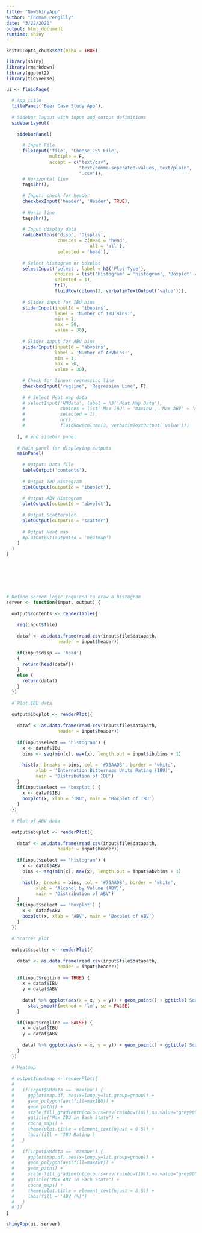 ```yaml
---
title: "NewShinyApp"
author: "Thomas Pengilly"
date: "3/22/2020"
output: html_document
runtime: shiny
---
```


```r
knitr::opts_chunk$set(echo = TRUE)
```

```r
library(shiny)
library(rmarkdown)
library(ggplot2)
library(tidyverse)

ui <- fluidPage(
  
  # App title
  titlePanel('Beer Case Study App'),
  
  # Sidebar layout with input and output definitions
  sidebarLayout(
    
    sidebarPanel(
      
      # Input File
      fileInput('file', 'Choose CSV File',
                multiple = F,
                accept = c("text/csv",
                           "text/comma-seperated-values, text/plain",
                           ".csv")),
      # Horizontal line
      tags$hr(),
      
      # Input: check for header
      checkboxInput('header', 'Header', TRUE),
      
      # Horiz line
      tags$hr(),
      
      # Input display data
      radioButtons('disp', 'Display',
                   choices = c(Head = 'head',
                               All = 'all'),
                   selected = 'head'),
      
      # Select histogram or boxplot
      selectInput('select', label = h3('Plot Type'),
                  choices = list('Histogram' = 'histogram', 'Boxplot' = 'boxplot'),
                  selected = 1),
                  hr(),
                  fluidRow(column(3, verbatimTextOutput('value'))),
      
      # Slider input for IBU bins
      sliderInput(inputId = 'ibubins',
                  label = 'Number of IBU Bins:',
                  min = 1,
                  max = 50,
                  value = 30),
      
      # Slider input for ABV bins
      sliderInput(inputId = 'abvbins',
                  label = 'Number of ABVbins:',
                  min = 1,
                  max = 50,
                  value = 30),
      
      # Check for linear regression line
      checkboxInput('regline', 'Regression Line', F)
      
      # # Select Heat map data
      # selectInput('HMdata', label = h3('Heat Map Data'),
      #             choices = list('Max IBU' = 'maxibu', 'Max ABV' = 'maxabv'),
      #             selected = 1),
      #             hr(),
      #             fluidRow(column(3, verbatimTextOutput('value')))
      
    ), # end sidebar panel
    
    # Main panel for displaying outputs
    mainPanel(
      
      # Output: Data file
      tableOutput('contents'),
      
      # Output IBU Histogram
      plotOutput(outputId = 'ibuplot'),
      
      # Output ABV Histogram
      plotOutput(outputId = 'abvplot'),
      
      # Output Scatterplot
      plotOutput(outputId = 'scatter')
      
      # Output Heat map
      #plotOutput(outputId = 'heatmap')
    )
  )
)







# Define server logic required to draw a histogram
server <- function(input, output) {
  
  output$contents <- renderTable({
    
    req(input$file)
    
    dataf <- as.data.frame(read.csv(input$file$datapath,
                   header = input$header))
    
    if(input$disp == 'head')
    {
      return(head(dataf))
    }
    else {
      return(dataf)
    }
  })
  
  # Plot IBU data
  
  output$ibuplot <- renderPlot({
    
    dataf <- as.data.frame(read.csv(input$file$datapath,
                   header = input$header))
    
    if(input$select == 'histogram') {
      x <- dataf$IBU
      bins <- seq(min(x), max(x), length.out = input$ibubins + 1)
      
      hist(x, breaks = bins, col = '#75AADB', border = 'white',
           xlab = 'Internation Bitterness Units Rating (IBU)',
           main = 'Distribution of IBU')
    }
    if(input$select == 'boxplot') {
      x <- dataf$IBU
      boxplot(x, xlab = 'IBU', main = 'Boxplot of IBU')
    }
  })
  
  # Plot of ABV data
  
  output$abvplot <- renderPlot({
    
    dataf <- as.data.frame(read.csv(input$file$datapath,
                   header = input$header))
    
    if(input$select == 'histogram') {
      x <- dataf$ABV
      bins <- seq(min(x), max(x), length.out = input$abvbins + 1)
      
      hist(x, breaks = bins, col = '#75AADB', border = 'white',
           xlab = 'Alcohol by Volume (ABV)',
           main = 'Distribution of ABV')
    }
    if(input$select == 'boxplot') {
      x <- dataf$ABV
      boxplot(x, xlab = 'ABV', main = 'Boxplot of ABV')
    }
  })
  
  # Scatter plot
  
  output$scatter <- renderPlot({
    
    dataf <- as.data.frame(read.csv(input$file$datapath,
                   header = input$header))
    
    if(input$regline == TRUE) {
      x = dataf$IBU
      y = dataf$ABV
    
      dataf %>% ggplot(aes(x = x, y = y)) + geom_point() + ggtitle('Scatter Plot of IBU vs ABV') + xlab('IBU') +  ylab('ABV') +
        stat_smooth(method = 'lm', se = FALSE)
    }
    
    if(input$regline == FALSE) {
      x = dataf$IBU
      y = dataf$ABV
    
      dataf %>% ggplot(aes(x = x, y = y)) + geom_point() + ggtitle('Scatter Plot of IBU vs ABV') + xlab('IBU') +  ylab('ABV')
    }
  })
  
  # Heatmap
  
  # output$heatmap <- renderPlot({
  #   
  #   if(input$HMdata == 'maxibu') {
  #     ggplot(map.df, aes(x=long,y=lat,group=group)) + 
  #     geom_polygon(aes(fill=maxIBU)) +
  #     geom_path() + 
  #     scale_fill_gradientn(colours=rev(rainbow(10)),na.value="grey90") +
  #     ggtitle("Max IBU in Each State") +  
  #     coord_map() + 
  #     theme(plot.title = element_text(hjust = 0.5)) +
  #     labs(fill = 'IBU Rating')
  #   }
  #   
  #   if(input$HMdata == 'maxabv') {
  #     ggplot(map.df, aes(x=long,y=lat,group=group)) + 
  #     geom_polygon(aes(fill=maxABV)) +
  #     geom_path() + 
  #     scale_fill_gradientn(colours=rev(rainbow(10)),na.value="grey90") +
  #     ggtitle("Max ABV in Each State") +  
  #     coord_map() + 
  #     theme(plot.title = element_text(hjust = 0.5)) + 
  #     labs(fill = 'ABV (%)')
  #   }
  # })
}

shinyApp(ui, server)
```





